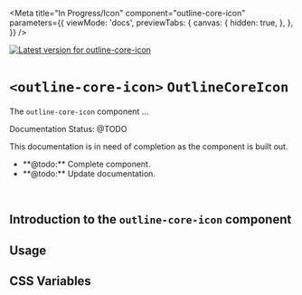 

<Meta
  title="In Progress/Icon"
  component="outline-core-icon"
  parameters={{
    viewMode: 'docs',
    previewTabs: {
      canvas: {
        hidden: true,
      },
    },
  }}
/>

[![Latest version for outline-core-icon](https://img.shields.io/npm/v/@phase2/outline-core-icon)](https://www.npmjs.com/package/@phase2/outline-core-icon)

# `<outline-core-icon>` `OutlineCoreIcon`

The `outline-core-icon` component ...

<outline-core-alert status="warning">
  <span slot="header">Documentation Status: @TODO</span>
  <p>This documentation is in need of completion as the component is built out.</p>
  <ul>
    <li>**@todo:** Complete component.</li>
    <li>**@todo:** Update documentation.</li>
  </ul>
</outline-core-alert>
<br />

## Introduction to the **`outline-core-icon`** component


## Usage

## CSS Variables

